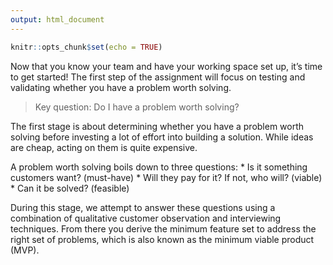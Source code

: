 ```yaml
---
output: html_document
---
```


```r
knitr::opts_chunk$set(echo = TRUE)
```

Now that you know your team and have your working space set up, it's time to get started! The first step of the assignment will focus on testing and validating whether you have a problem worth solving.

> Key question: Do I have a problem worth solving?

The first stage is about determining whether you have a problem worth solving before investing a lot of effort into building a solution. While ideas are cheap, acting on them is quite expensive.

A problem worth solving boils down to three questions:
* Is it something customers want? (must-have)
* Will they pay for it? If not, who will? (viable)
* Can it be solved? (feasible)

During this stage, we attempt to answer these questions using a combination of qualitative customer observation and interviewing techniques. From there you derive the minimum feature set to address the right set of problems, which is also known as the minimum viable product (MVP).